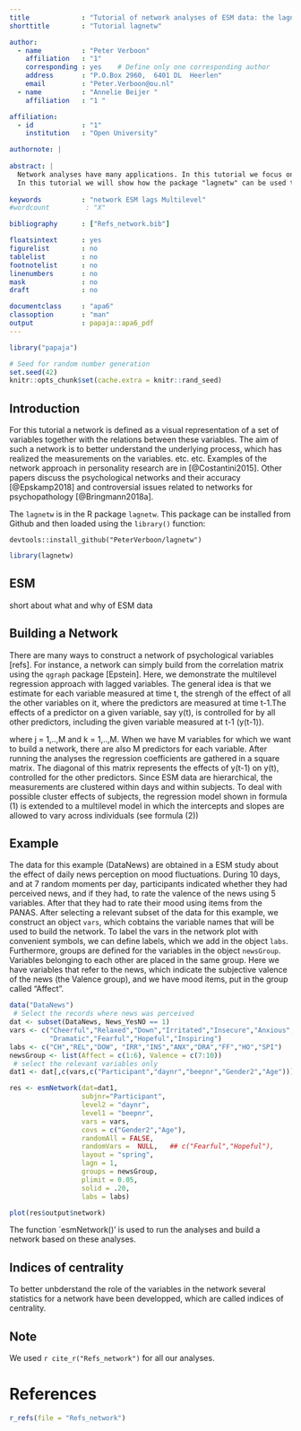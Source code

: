 ```yaml
---
title             : "Tutorial of network analyses of ESM data: the lagnetw package"
shorttitle        : "Tutorial lagnetw"

author: 
  - name          : "Peter Verboon"
    affiliation   : "1"
    corresponding : yes    # Define only one corresponding author
    address       : "P.O.Box 2960,  6401 DL  Heerlen"
    email         : "Peter.Verboon@ou.nl"
  - name          : "Annelie Beijer "
    affiliation   : "1 "

affiliation:
  - id            : "1"
    institution   : "Open University"

authornote: |
  
abstract: |
  Network analyses have many applications. In this tutorial we focus on networks build with data obtained with the experience sampling method (ESM). The networks are directed, the relations between the variables in the network are directed because lagged predictors are used. An arrow in the network represents an effect from a variable measured at t-1 on another variable measured at t or on itself measured at t.     
  In this tutorial we will show how the package "lagnetw" can be used to do a network analysis.
  
keywords          : "network ESM lags Multilevel"
#wordcount         : "X"

bibliography      : ["Refs_network.bib"]

floatsintext      : yes
figurelist        : no
tablelist         : no
footnotelist      : no
linenumbers       : no
mask              : no
draft             : no

documentclass     : "apa6"
classoption       : "man"
output            : papaja::apa6_pdf
---
```


```r
library("papaja")
```

```r
# Seed for random number generation
set.seed(42)
knitr::opts_chunk$set(cache.extra = knitr::rand_seed)
```


## Introduction

For this tutorial a network is defined as a visual representation of a set of variables together with the relations between these variables. The aim of such a network is to better understand the underlying process, which has realized the measurements on the variables. etc. etc.
Examples of the network approach in personality research are in [@Costantini2015]. Other papers discuss the psychological networks and their accuracy [@Epskamp2018] and controversial issues related to networks for psychopathology [@Bringmann2018a].

The ` lagnetw ` is in the R package ` lagnetw `. This package can be installed from Github and then loaded using the `library()` function: 

` devtools::install_github("PeterVerboon/lagnetw") `


```r
library(lagnetw)
```

## ESM 
 short about what and why of ESM data
 
## Building a Network
There are many ways to construct a network of psychological variables [refs]. For instance, a network can simply build from the correlation matrix using the `qgraph` package [Epstein]. Here, we demonstrate the multilevel regression approach with lagged variables. 
The general idea is that we estimate for each variable measured at time t, the strengh of the effect of all the other variables on it, where the predictors are measured at time t-1.The effects of a predictor on a given variable, say y(t), is controlled for by all other predictors, including the given variable measured at t-1 (y(t-1)). 

\begin{equation}
 y_j(t) = b_{j0} + \sum_{k=1}^{M} b_{jk} y_k(t-1) + e_j.
\end{equation}

where j = 1,..,M and k = 1,..,M.
When we have M variables for which we want to build a network, there are also M predictors for each variable. After running the analyses the regression coefficients are gathered in a square matrix. The diagonal of this matrix represents the effects of y(t-1) on y(t), controlled for the other predictors.
Since ESM data are hierarchical, the measurements are clustered within days and within subjects. To deal with possible cluster effects of subjects, the regression model shown in formula (1) is extended to a multilevel model in which the intercepts and slopes are allowed to vary across individuals (see formula (2))

\begin{equation}
 \begin{split}
y_{ij}(t) = b_{ij0} + \sum_{k=1}^{M} b_{ijk} y_{ik}(t-1) + e_{ij}\\
b_{ij0} = b_{j0} + u_{ij0}\\ 
b_{ijk} = b_{jk} + u_{ijk}. 
 \end{split}
\end{equation}




## Example

The data for this example (DataNews) are obtained in a ESM study about the effect of daily news perception on mood fluctuations. During 10 days, and at 7 random moments per day, participants indicated whether they had perceived news, and if they had, to rate the valence of the news using 5 variables. After that they had to rate their mood using items from the PANAS. 
After selecting a relevant subset of the data for this example, we construct an object `vars`, which cobtains the variable names that will be used to build the network. To label the vars in the network plot with convenient symbols, we can define labels, which we add in the object `labs`. Furthermore, groups are defined for the variables in the object `newsGroup`. Variables belonging to each other are placed in the same group. Here we have variables that refer to the news, which indicate the subjective valence of the news (the Valence group), and we have mood items, put in the group called "Affect".
```r

data("DataNews")
 # Select the records where news was perceived
dat <- subset(DataNews, News_YesNO == 1)      
vars <- c("Cheerful","Relaxed","Down","Irritated","Insecure","Anxious",
          "Dramatic","Fearful","Hopeful","Inspiring")
labs <- c("CH","REL","DOW", "IRR","INS","ANX","DRA","FF","HO","SPI")
newsGroup <- list(Affect = c(1:6), Valence = c(7:10))
 # select the relevant variables only
dat1 <- dat[,c(vars,c("Participant","daynr","beepnr","Gender2","Age"))]    

res <- esmNetwork(dat=dat1, 
                  subjnr="Participant", 
                  level2 = "daynr", 
                  level1 = "beepnr",
                  vars = vars,
                  covs = c("Gender2","Age"),
                  randomAll = FALSE,
                  randomVars =  NULL,   ## c("Fearful","Hopeful"),
                  layout = "spring",
                  lagn = 1,
                  groups = newsGroup,
                  plimit = 0.05,
                  solid = .20,
                  labs = labs)

plot(res$output$network)

```

The function `esmNetwork()' is used to run the analyses and build a network based on these analyses.

## Indices of centrality
To better unbderstand the role of the variables in the network several statistics for a network have been developped, which are called indices of centrality. 

## Note
We used `r cite_r("Refs_network")` for all our analyses.

\newpage

# References
```r
r_refs(file = "Refs_network")
```

\begingroup
\setlength{\parindent}{-0.5in}
\setlength{\leftskip}{0.5in}

<div id = "refs"></div>
\endgroup
